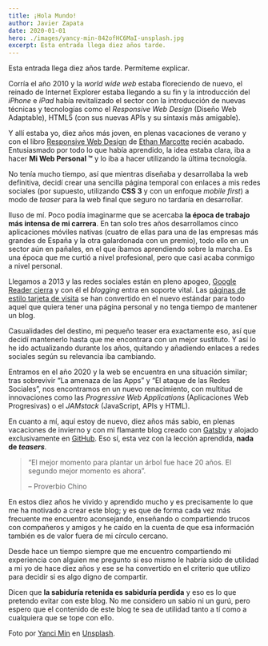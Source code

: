 ```yaml
---
title: ¡Hola Mundo!
author: Javier Zapata
date: 2020-01-01
hero: ./images/yancy-min-842ofHC6MaI-unsplash.jpg
excerpt: Esta entrada llega diez años tarde.
---
```

Esta entrada llega diez años tarde. Permíteme explicar.

Corría el año 2010 y la _world wide web_ estaba floreciendo de nuevo, el reinado de Internet Explorer estaba llegando a su fin y la introducción del _iPhone_ e _iPad_ había revitalizado el sector con la introducción de nuevas técnicas y tecnologías como el _Responsive Web Design_ (Diseño Web Adaptable), HTML5 (con sus nuevas APIs y su sintaxis más amigable).

Y allí estaba yo, diez años más joven, en plenas vacaciones de verano y con el libro [Responsive Web Design](https://abookapart.com/products/responsive-web-design) de [Ethan Marcotte](https://ethanmarcotte.com/) recién acabado. Entusiasmado por todo lo que había aprendido, la idea estaba clara, iba a hacer **Mi Web Personal ™** y lo iba a hacer utilizando la última tecnología.

No tenía mucho tiempo, así que mientras diseñaba y desarrollaba la web definitiva, decidí crear una sencilla página temporal con enlaces a mis redes sociales (por supuesto, utilizando **CSS 3** y con un enfoque _mobile first_) a modo de _teaser_ para la web final que seguro no tardaría en desarrollar.

Iluso de mí. Poco podía imaginarme que se acercaba **la época de trabajo más intensa de mi carrera**. En tan solo tres años desarrollamos cinco aplicaciones móviles nativas (cuatro de ellas para una de las empresas más grandes de España y la otra galardonada con un premio), todo ello en un sector aún en pañales, en el que íbamos aprendiendo sobre la marcha. Es una época que me curtió a nivel profesional, pero que casi acaba conmigo a nivel personal.

Llegamos a 2013 y las redes sociales están en pleno apogeo, [Google Reader cierra](https://hipertextual.com/2013/03/cierre-de-google-reader) y con él el _blogging_ entra en soporte vital. Las [páginas de estilo tarjeta de visita](https://about.me) se han convertido en el nuevo estándar para todo aquel que quiera tener una página personal y no tenga tiempo de mantener un blog.

Casualidades del destino, mi pequeño teaser era exactamente eso, así que decidí mantenerlo hasta que me encontrara con un mejor sustituto. Y así lo he ido actualizando durante los años, quitando y añadiendo enlaces a redes sociales según su relevancia iba cambiando.

Entramos en el año 2020 y la web se encuentra en una situación similar; tras sobrevivir “La amenaza de las Apps” y “El ataque de las Redes Sociales”, nos encontramos en un nuevo renacimiento, con multitud de innovaciones como las _Progressive Web Applications_ (Aplicaciones Web Progresivas) o el _JAMstack_ (JavaScript, APIs y HTML).

En cuanto a mí, aquí estoy de nuevo, diez años más  sabio, en plenas vacaciones de invierno y con mi flamante blog creado con [Gatsby](https://www.gatsbyjs.org) y alojado exclusivamente en [GitHub](https://github.com). Eso sí, esta vez con la lección aprendida, **nada de _teasers_**.

> “El mejor momento para plantar un árbol fue hace 20 años. El segundo mejor momento es ahora”.
>
> – Proverbio Chino

En estos diez años he vivido y aprendido mucho y es precisamente lo que me ha motivado a crear este blog; y es que de forma cada vez más frecuente me encuentro aconsejando, enseñando o compartiendo trucos con compañeros y amigos y he caído en la cuenta de que esa información también es de valor fuera de mi círculo cercano.

Desde hace un tiempo siempre que me encuentro compartiendo mi experiencia con alguien me pregunto si eso mismo le habría sido de utilidad a mi yo de hace diez años y ese se ha convertido en el criterio que utilizo para decidir si es algo digno de compartir.

Dicen que **la sabiduría retenida es sabiduría perdida** y eso es lo que pretendo evitar con este blog. No me considero un sabio ni un gurú, pero espero que el contenido de este blog te sea de utilidad tanto a tí como a cualquiera que se tope con ello.

Foto por [Yanci Min](https://unsplash.com/@yancymin?utm_source=unsplash&utm_medium=referral&utm_content=creditCopyText) en [Unsplash](https://unsplash.com/collections/9475301/dracones/5ee0457b6a6cb92a78cb6e138f561b92?utm_source=unsplash&utm_medium=referral&utm_content=creditCopyText).
